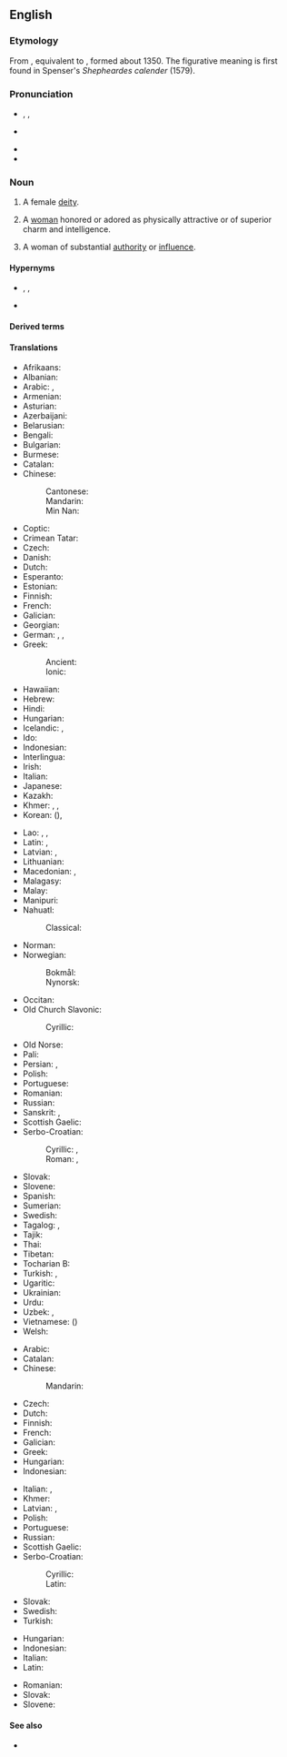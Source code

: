 {{also|Goddess}}
==English==

===Etymology===
From {{inh|en|enm|goddesse}}, equivalent to {{suffix|en|god|ess}}, formed about 1350. The figurative meaning is first found in Spenser's ''Shepheardes calender'' (1579).

===Pronunciation===
* {{a|RP}} {{enPR|gŏd'ĕs}}, {{enPR|gäd'ǐs}}, {{IPA|en|/ˈɡɒdɛs/|/-ɪs/}}
* {{a|GA}} {{IPA|en|/ˈɡɑdəs/}}
* {{audio|en|En-us-goddess.ogg|Audio (GA)}}
* {{hyphenation|en|god|dess}}

===Noun===
{{en-noun}}

# {{lb|en|religion}} A female [[deity]].
# {{lb|en|figuratively}} A [[woman]] honored or adored as physically attractive or of superior charm and intelligence.
# {{lb|en|figuratively}} A woman of substantial [[authority]] or [[influence]].

====Hypernyms====
* {{sense|female deity}} {{l|en|deity}}, {{l|en|divinity}}, {{l|en|god}}
* {{sense|certain woman}} {{l|en|woman}}

====Derived terms====
{{col4|en
|Green Goddess
|green goddess
|demigoddess
|mother goddess
|goddessship
|goddesship
|goddess-ship
|goddesshood
|goddesslike
|domestic goddess
|sex goddess
|triple goddess
|goddessly
|goddessy
|goddessless
|goddess-queen
|goddessling
|bitch goddess
|porcelain goddess
|worship the porcelain goddess
}}

====Translations====
{{trans-top|female deity}}
* Afrikaans: {{t|af|godin}}
* Albanian: {{t+|sq|perëndeshë|f}}
* Arabic: {{t|ar|إِلَاهَة|f}}, {{t|ar|إِلٰهَة}}
* Armenian: {{t+|hy|աստվածուհի}}
* Asturian: {{t|ast|diosa|f}}
* Azerbaijani: {{t|az|ilahə}}
* Belarusian: {{t|be|багі́ня|f}}
* Bengali: {{t+|bn|দেবী}}
* Bulgarian: {{t+|bg|боги́ня|f}}
* Burmese: {{t+|my|ဒေဝီ}}
* Catalan: {{t+|ca|deessa|f}}
* Chinese:
*: Cantonese: {{t|yue|女神|tr=neoi5 san4}}
*: Mandarin: {{t+|cmn|女神|tr=nǚshén|sc=Hani}}
*: Min Nan: {{t+|nan|女神|tr=lú-sîn / lí-sîn}}
* Coptic: {{t|cop|ⲛⲧⲱⲣⲉ}}
* Crimean Tatar: {{t|crh|mabude}}
* Czech: {{t+|cs|bohyně|f}}
* Danish: {{t+|da|gudinde|c}}
* Dutch: {{t+|nl|godin}}
* Esperanto: {{t+|eo|diino}}
* Estonian: {{t|et|jumalanna}}
* Finnish: {{t+|fi|jumalatar}}
* French: {{t+|fr|déesse|f}}
* Galician: {{t+|gl|deusa|f}}
* Georgian: {{t|ka|ქალღმერთი}}
* German: {{t+|de|Göttin|f}}, {{t|de|[[weiblich]]e [[Gottheit]]|f}}, {{t|de|[[weiblich]]er [[Gott]]|m}}
* Greek: {{t+|el|θεά|f}}
*: Ancient: {{t|grc|θεά|f}}
*: Ionic: {{t|grc|θεή|f}}
* Hawaiian: {{t|haw|akua wahine}}
* Hebrew: {{t+|he|אֵלָה|f|tr=elá}}
* Hindi: {{t+|hi|देवी|f}}
* Hungarian: {{t+|hu|istennő}}
* Icelandic: {{t+|is|gyðja|f}}, {{t+|is|dís|f}}
* Ido: {{t+|io|deino}}
* Indonesian: {{t+|id|Dewi}}
* Interlingua: {{t|ia|dea}}
* Irish: {{t|ga|bandia|m}}
* Italian: {{t+|it|dea|f}}
* Japanese: {{t+|ja|女神|tr=[[めがみ]], megami|sc=Jpan}}
* Kazakh: {{t|kk|әйел құдай|sc=Cyrl}}
* Khmer: {{t|km|ព្រះម៉ែ}}, {{t+|km|ទេវី}}, {{t+|km|ទេពី}}
* Korean: {{t+|ko|여신}} ({{t+|ko|女神}}), {{t|ko|녀신}} {{qualifier|North Korea}}
{{trans-mid}}
* Lao: {{t|lo|ເທວີ}}, {{t|lo|ສຸລາງ}}, {{t|lo|ສຸຣາງ}}
* Latin: {{t+|la|dea|f}}, {{t+|la|dīva|f}}
* Latvian: {{t|lv|dieviete|f}}, {{t|lv|dieve|f}}
* Lithuanian: {{t|lt|deivė|f}}
* Macedonian: {{t|mk|божица|f}}, {{t|mk|богиња|f}}
* Malagasy: {{t|mg|andriamanibavy}}
* Malay: {{t|ms|dewi}}
* Manipuri: {{t|mni|ꯗꯦꯕꯤ|tr=debi}}
* Nahuatl:
*: Classical: {{t|nci|cihuateteo}}
* Norman: {{t|nrf|déêsse|f}} {{qualifier|Jersey}}
* Norwegian:
*: Bokmål: {{t+|nb|gudinne|m|f}}
*: Nynorsk: {{t|nn|gudinne|f}}
* Occitan: {{t|oc|dieusa|f}}
* Old Church Slavonic:
*: Cyrillic: {{t|cu|богꙑни|f}}
* Old Norse: {{t|non|dís|f}}
* Pali: {{t|pi|devī|f}}
* Persian: {{t+|fa|الهه|tr=elâhe|sc=fa-Arab}}, {{t|fa|ایزدبانو|tr=izadbânu|sc=fa-Arab}}
* Polish: {{t+|pl|bogini|f}}
* Portuguese: {{t+|pt|deusa|f}}
* Romanian: {{t+|ro|zeiță|f}}
* Russian: {{t+|ru|боги́ня|f}}
* Sanskrit: {{t+|sa|देवी|f}}, {{t+|sa|ग्ना|f|tr=gnā́}}
* Scottish Gaelic: {{t|gd|ban-dia|f}}
* Serbo-Croatian:
*: Cyrillic: {{t|sh|бо̀гиња|f}}, {{t|sh|бо̀жица|f}}
*: Roman: {{t+|sh|bòginja|f}}, {{t+|sh|bòžica|f}}
* Slovak: {{t+|sk|bohyňa|f}}
* Slovene: {{t+|sl|bogínja|f}}
* Spanish: {{t+|es|diosa|f}}
* Sumerian: {{t|sux|𒀭|ts=diĝir, dingir; dimer, dimir}}
* Swedish: {{t+|sv|gudinna|c}}
* Tagalog: {{t|tl|bathaluman}}, {{t|tl|diyosa}}
* Tajik: {{t|tg|олиҳа}}
* Thai: {{t|th|เทวี}}
* Tibetan: {{t-needed|bo}}
* Tocharian B: {{t|txb|ñäkteñña}}
* Turkish: {{t+|tr|tanrıça|f}}, {{t+|tr|ilahe|f}}
* Ugaritic: {{t|uga|𐎛𐎍𐎚}}
* Ukrainian: {{t+|uk|боги́ня|f}}
* Urdu: {{t|ur|دیوی|f|tr=devī}}
* Uzbek: {{t|uz|maʻbuda}}, {{t+|uz|iloha}}
* Vietnamese: {{t|vi|nữ thần}} ({{t|vi|女神}})
* Welsh: {{t|cy|duwes|f}}
{{trans-bottom}}

{{trans-top|adored or idealized woman}}
* Arabic: {{t|ar|مَعْبُودَة|f}}
* Catalan: {{t+|ca|deessa|f}}
* Chinese:
*: Mandarin: {{t+|cmn|女神|tr=nǚshén}}
* Czech: {{t+|cs|bohyně|f}}
* Dutch: {{t+|nl|schoonheid}}
* Finnish: {{t+|fi|jumalatar}}
* French: {{t+|fr|déesse|f}}
* Galician: {{t+|gl|deusa|f}}
* Greek: {{t+|el|θεά|f}}
* Hungarian: {{t+|hu|istennő}}
* Indonesian: {{t+|id|Dewi}}
{{trans-mid}}
* Italian: {{t+|it|diva|f}}, {{t+|it|dea|f}}
* Khmer: {{t|km|ទេពធីតា|tr=dep thi dar|sc=Khmr}}
* Latvian: {{t|lv|dieviete|f}}, {{t|lv|dieve|f}}
* Polish: {{t+|pl|bogini|f}}
* Portuguese: {{t+|pt|deusa|f}}
* Russian: {{t+|ru|боги́ня|f}}
* Scottish Gaelic: {{t|gd|ban-dia|f}}
* Serbo-Croatian:
*: Cyrillic: {{t|sh|богиња|f}}
*: Latin: {{t+|sh|boginja|f}}
* Slovak: {{t+|sk|bohyňa|f}}
* Swedish: {{t+|sv|gudinna|c}}
* Turkish: {{t+|tr|tanrıça}}
{{trans-bottom}}

{{checktrans-top}}
* Hungarian: {{t+check|hu|istennő|f}}
* Indonesian: {{t+check|id|dewi}}
* Italian: {{t+check|it|dea|f}}
* Latin: {{t+check|la|dea|f}}
{{trans-mid}}
* Romanian: {{t+check|ro|zeiță|f}}
* Slovak: {{t+check|sk|bohyňa|f}}
* Slovene: {{t+check|sl|boginja|f}}
{{trans-bottom}}

====See also====
* {{l|en|heaven}}

{{c|en|Gods|Female}}
